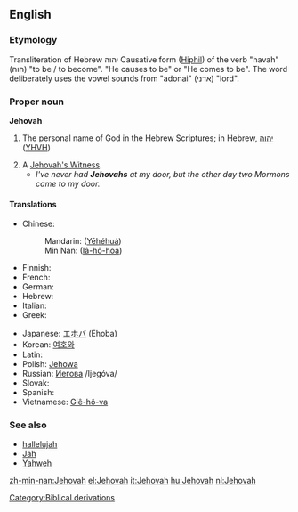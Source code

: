 ==English==

===Etymology===
Transliteration of Hebrew יהוה Causative form ([[Hiphil]]) of the verb "havah" (הוה) "to be / to become". "He causes to be" or "He comes to be".  The word deliberately uses the vowel sounds from "adonai" (אדני) "lord".

===Proper noun===
'''Jehovah'''

# {{context|religion}} The personal name of God in the Hebrew Scriptures; in Hebrew, [[יהוה]] ([[YHVH]])
# A [[Jehovah's Witness]].
#* ''I've never had '''Jehovahs''' at my door, but the other day two Mormons came to my door.''

====Translations====
{{top}}
* Chinese:
*: Mandarin: {{zh-ts|耶和華|耶和华}} ([[Yēhéhuá]])
*: Min Nan: {{zh-ts|耶和華|耶和华}} ([[Iâ-hô-hoa]])
* Finnish: {{t-|fi|Jehova}}
* French: {{t+|fr|Jéhovah}}
* German: {{t+|de|Jehova}}
* Hebrew: {{t+|he|יהוה|sc=Hebr}}
* Italian: {{t+|it|Geova}}
* Greek: {{t+|el|Ιεχωβά|sc=Grek}}
{{mid}}
* Japanese: [[エホバ]] (Ehoba)
* Korean: [[여호와]]
* Latin: {{t-|la|Iehova}}
* Polish: [[Jehowa]] {{m}}
* Russian: [[Иегова]] /Ijegóva/ {{m}}
* Slovak: {{t-|sk|Jehova|m}}
* Spanish: {{t+|es|Jehová|m}}
* Vietnamese: [[Giê-hô-va]]
{{bottom}}

===See also===
* [[hallelujah]]
* [[Jah]]
* [[Yahweh]]

[[Category:Biblical derivations]]

[[zh-min-nan:Jehovah]]
[[el:Jehovah]]
[[it:Jehovah]]
[[hu:Jehovah]]
[[nl:Jehovah]]